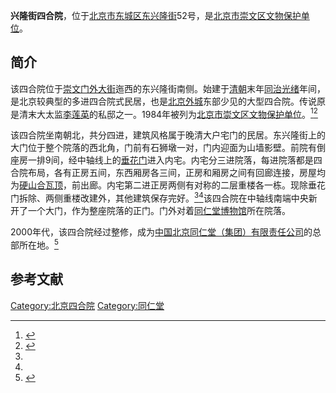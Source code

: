 {{文物保护单位
|省名 = 北京市
|市/县名 = 北京市崇文区
|图片 = 
|说明 = 
|级别 = 
|名称 = 兴隆街四合院
|编号 = 1-？
|分类 = 古建筑
|所在 = [[东兴隆街|东兴隆街]]52号
|时代 = 清
|登录 = 1984年1月
}}

'''兴隆街四合院'''，位于[[北京市|北京市]][[东城区|东城区]][[东兴隆街|东兴隆街]]52号，是[[北京市崇文区文物保护单位|北京市崇文区文物保护单位]]。

==简介==
该四合院位于[[崇文门外大街|崇文门外大街]]迤西的东兴隆街南侧。始建于[[清朝|清朝]]末年[[同治|同治]][[光绪|光绪]]年间，是北京较典型的多进四合院式民居，也是[[北京外城|北京外城]]东部少见的大型四合院。传说原是清末大太监[[李莲英|李莲英]]的私邸之一。1984年被列为[[北京市崇文区文物保护单位|北京市崇文区文物保护单位]]。<ref name=dhly>{{Cite web |url = http://www.bjdclib.com/subdb/laneculture/historybuilding/201404/t20140423_146027.html |title = 东兴隆街52号院 |author =  |date = 2014-04-23 |publisher = 东华流韵 |language =  |accessdate =  |quote =  |archive-date = 2019-07-24 |archive-url = https://web.archive.org/web/20190724162501/http://www.bjdclib.com/subdb/laneculture/historybuilding/201404/t20140423_146027.html |dead-url = no }}</ref><ref name=bjwb>{{Cite web|url =http://www.bjww.gov.cn/wbsj/bjwbdw.htm#|title =兴隆街四合院|author =|date =|publisher =北京文博|language =|accessdate =2016-12-24|quote =|deadurl =yes|archiveurl =https://web.archive.org/web/20161229082946/http://www.bjww.gov.cn/wbsj/bjwbdw.htm|archivedate =2016-12-29}}</ref>

该四合院坐南朝北，共分四进，建筑风格属于晚清大户宅门的民居。东兴隆街上的大门位于整个院落的西北角，门前有石狮墩一对，门内迎面为山墙影壁。前院有倒座房一排9间，经中轴线上的[[垂花门|垂花门]]进入内宅。内宅分三进院落，每进院落都是四合院布局，各有正房五间，东西厢房各三间，正房和厢房之间有回廊连接，房屋均为[[硬山顶|硬山合瓦顶]]，前出廊。内宅第二进正房两侧有对称的二层重楼各一栋。现除垂花门拆除、两侧重楼改建外，其他建筑保存完好。<ref name=dhly/><ref name=bjwb/>该四合院在中轴线南端中央新开了一个大门，作为整座院落的正门。门外对着[[同仁堂博物馆|同仁堂博物馆]]所在院落。

2000年代，该四合院经过整修，成为[[中国北京同仁堂（集团）有限责任公司|中国北京同仁堂（集团）有限责任公司]]的总部所在地。<ref>{{Cite web|url =http://www.gsxt.gov.cn/%7Bi9JX8sft_w-guz0hI0gjGsBrsNJmyIA3Ous0W-r17FjYDr9UjVyWsIp-TlI73Acey_X7XpdHnhtkmTuRD8tkMedD2O-cEWhg1BlDE6LqNfvn1CDUyaOku6zjBnkojU3p5rjglqBUleFQs6m0J8aQqA-1482590489629%7D|title =中国北京同仁堂（集团）有限责任公司|author =|date =|publisher =国家企业信用信息公示系统|language =|accessdate =2016-12-24|quote =}}{{Dead link|date=2018年7月 |bot=InternetArchiveBot |fix-attempted=no }}</ref>

==参考文献==
{{reflist}}

[[Category:北京四合院|Category:北京四合院]]
[[Category:同仁堂|Category:同仁堂]]